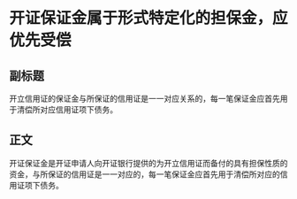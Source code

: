 # 开证保证金属于形式特定化的担保金，应优先受偿
## 副标题
开立信用证的保证金与所保证的信用证是一一对应关系的，每一笔保证金应首先用于清偿所对应信用证项下债务。
## 正文
开证保证金是开证申请人向开证银行提供的为开立信用证而备付的具有担保性质的资金，与所保证的信用证是一一对应的，每一笔保证金应首先用于清偿所对应的信用证项下债务。